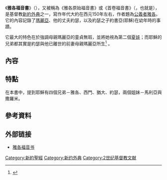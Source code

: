 《'''雅各福音書'''》（{{lang-en|Gospel of James}}），又被稱為《雅各原始福音書》或《首卷福音書》（{{lang|en|Protoevangelium of James}}，也就是{{lang|en|Infancy Gospel of James}}），是基督教[[新約|新約]][[新约外典|外典]]之一，寫作年代大約在西元150年左右，作者題為[[公義者雅各|公義者雅各]]。它的內容記錄了[[瑪麗亞|瑪麗亞]]、他的丈夫約瑟，以及約瑟之子約書亞(耶穌)在幼年時的事蹟。

它最大的特色在於強調母親瑪麗亞的童貞無瑕，並將她視為第二個[[夏娃|夏娃]]；而耶穌的兄弟都其實是約瑟與他已離世的前妻母親瑪麗亞所生<ref name="Origen">{{cite book |author=[[俄利根|Origen of Alexandria]] |title=Origen's Commentary on Matthew in [[Ante-Nicene_Fathers|Ante-Nicene Fathers]] Volume IX |accessdate=2008-09-18 |chapter=The Brethren of Jesus |chapterurl=http://www.ccel.org/ccel/schaff/anf09.xvi.ii.iii.xvii.html |quote=But some say, basing it on a tradition in the Gospel according to Peter, as it is entitled, or "The Book of James,"  that the brethren of Jesus were sons of Joseph by a former wife, whom he married before Mary.  Now those who say so wish to preserve the honour of Mary in virginity to the end, so that that body of hers which was appointed to minister to the Word which said, "The Holy Ghost shall come upon thee and the power of the Most High shall overshadow thee," might not know intercourse with a man after that the Holy Ghost came into her and the power from on high overshadowed her.  And I think it in harmony with reason that Jesus was the first-fruit among men of the purity which consists in chastity and Mary among women; for it were not pious to ascribe to any other than to her the first-fruit of virginity. |language=en |archive-date=2016-10-02 |archive-url=https://web.archive.org/web/20161002073837/http://www.ccel.org/ccel/schaff/anf09.xvi.ii.iii.xvii.html |dead-url=no }}</ref>
。

==內容==
==特點==
在本書中，提到耶穌有四個兄弟－雅各、西門、猶大、約瑟，兩個姐妹－馬利亞與撒羅米。
== 參考資料 ==
{{reflist}}
== 外部链接 ==
*[http://www.ysan.top/article/bible/weijingjieshao/2015/0415/313.html 雅各福音书]
[[Category:新約聖經|Category:新約聖經]]
[[Category:新约外典|Category:新约外典]]
[[Category:2世纪基督教文献|Category:2世纪基督教文献]]